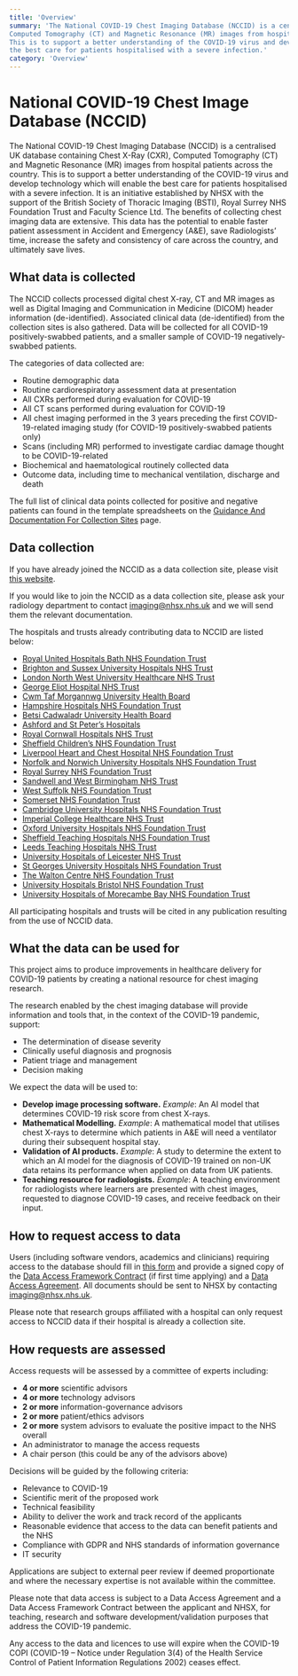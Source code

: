 ```yaml
---
title: 'Overview'
summary: 'The National COVID-19 Chest Imaging Database (NCCID) is a centralised UK database containing Chest X-Ray (CXR), 
Computed Tomography (CT) and Magnetic Resonance (MR) images from hospital patients across the country. 
This is to support a better understanding of the COVID-19 virus and develop technology which will enable 
the best care for patients hospitalised with a severe infection.'
category: 'Overview'
---
```


# National COVID-19 Chest Image Database (NCCID)

The National COVID-19 Chest Imaging Database (NCCID) is a centralised UK database containing Chest X-Ray (CXR), Computed Tomography (CT) and Magnetic Resonance (MR) images from hospital patients across the country. This is to support a better understanding of the COVID-19 virus and develop technology which will enable the best care for patients hospitalised with a severe infection. It is an initiative established by NHSX with the support of the British Society of Thoracic Imaging (BSTI), Royal Surrey NHS Foundation Trust and Faculty Science Ltd. The benefits of collecting chest imaging data are extensive. This data has the potential to enable faster patient assessment in Accident and Emergency (A&E), save Radiologists’ time, increase the safety and consistency of care across the country, and ultimately save lives.

## What data is collected

The NCCID collects processed digital chest X-ray, CT and MR images as well as Digital Imaging and Communication in Medicine (DICOM) header information (de-identified). Associated clinical data (de-identified) from the collection sites is also gathered. Data will be collected for all COVID-19 positively-swabbed patients, and a smaller sample of COVID-19 negatively-swabbed patients.

The categories of data collected are:

-   Routine demographic data
-   Routine cardiorespiratory assessment data at presentation
-   All CXRs performed during evaluation for COVID-19
-   All CT scans performed during evaluation for COVID-19
-   All chest imaging performed in the 3 years preceding the first COVID-19-related imaging study (for COVID-19 positively-swabbed patients only)
-   Scans (including MR) performed to investigate cardiac damage thought to be COVID-19-related
-   Biochemical and haematological routinely collected data
-   Outcome data, including time to mechanical ventilation, discharge and death
   

The full list of clinical data points collected for positive and negative patients can found in the template spreadsheets on the  [Guidance And Documentation For Collection Sites](https://medphys.royalsurrey.nhs.uk/nccid/guidance.php)  page.

## Data collection

If you have already joined the NCCID as a data collection site, please visit  [this website](https://medphys.royalsurrey.nhs.uk/nccid/index.php).

If you would like to join the NCCID as a data collection site, please ask your radiology department to contact  [imaging@nhsx.nhs.uk](mailto:imaging%40nhsx.nhs.uk)  and we will send them the relevant documentation.

The hospitals and trusts already contributing data to NCCID are listed below:

-   [Royal United Hospitals Bath NHS Foundation Trust](https://www.ruh.nhs.uk/)
-   [Brighton and Sussex University Hospitals NHS Trust](https://www.bsuh.nhs.uk/)
-   [London North West University Healthcare NHS Trust](https://www.lnwh.nhs.uk/)
-   [George Eliot Hospital NHS Trust](http://www.geh.nhs.uk/)
-   [Cwm Taf Morgannwg University Health Board](https://cwmtafmorgannwg.wales/)
-   [Hampshire Hospitals NHS Foundation Trust](https://www.hampshirehospitals.nhs.uk/)
-   [Betsi Cadwaladr University Health Board](https://bcuhb.nhs.wales/)
-   [Ashford and St Peter’s Hospitals](http://www.ashfordstpeters.nhs.uk/)
-   [Royal Cornwall Hospitals NHS Trust](https://www.royalcornwall.nhs.uk/)
-   [Sheffield Children’s NHS Foundation Trust](https://www.sheffieldchildrens.nhs.uk/)
-   [Liverpool Heart and Chest Hospital NHS Foundation Trust](https://www.lhch.nhs.uk/)
-   [Norfolk and Norwich University Hospitals NHS Foundation Trust](http://www.nnuh.nhs.uk/)
-   [Royal Surrey NHS Foundation Trust](https://www.royalsurrey.nhs.uk/)
-   [Sandwell and West Birmingham NHS Trust](https://www.swbh.nhs.uk/)
-   [West Suffolk NHS Foundation Trust](https://www.wsh.nhs.uk/Home.aspx)
-   [Somerset NHS Foundation Trust](https://www.somersetft.nhs.uk/)
-   [Cambridge University Hospitals NHS Foundation Trust](https://www.cuh.nhs.uk/)
-   [Imperial College Healthcare NHS Trust](https://www.imperial.nhs.uk/)
-   [Oxford University Hospitals NHS Foundation Trust](https://www.ouh.nhs.uk/)
-   [Sheffield Teaching Hospitals NHS Foundation Trust](https://www.sth.nhs.uk/)
-   [Leeds Teaching Hospitals NHS Trust](https://www.leedsth.nhs.uk/)
-   [University Hospitals of Leicester NHS Trust](https://www.leicestershospitals.nhs.uk/)
-   [St Georges University Hospitals NHS Foundation Trust](https://www.stgeorges.nhs.uk/)
-   [The Walton Centre NHS Foundation Trust](https://www.thewaltoncentre.nhs.uk/)
-   [University Hospitals Bristol NHS Foundation Trust](http://www.uhbristol.nhs.uk/)
-   [University Hospitals of Morecambe Bay NHS Foundation Trust](https://www.uhmb.nhs.uk/)


<LocationsMap />

All participating hospitals and trusts will be cited in any publication resulting from the use of NCCID data.

## What the data can be used for

This project aims to produce improvements in healthcare delivery for COVID-19 patients by creating a national resource for chest imaging research.

The research enabled by the chest imaging database will provide information and tools that, in the context of the COVID-19 pandemic, support:

-   The determination of disease severity
-   Clinically useful diagnosis and prognosis
-   Patient triage and management
-   Decision making


We expect the data will be used to:

-   **Develop image processing software.**  _Example_: An AI model that determines COVID-19 risk score from chest X-rays.
-   **Mathematical Modelling.**  _Example_: A mathematical model that utilises chest X-rays to determine which patients in A&E will need a ventilator during their subsequent hospital stay.
-   **Validation of AI products.**  _Example_: A study to determine the extent to which an AI model for the diagnosis of COVID-19 trained on non-UK data retains its performance when applied on data from UK patients.
-   **Teaching resource for radiologists.**  _Example_: A teaching environment for radiologists where learners are presented with chest images, requested to diagnose COVID-19 cases, and receive feedback on their input.
   

## How to request access to data

Users (including software vendors, academics and clinicians) requiring access to the database should fill in [this form](https://nhsx.github.io/covid-chest-imaging-database/docs/NCCID_Data_Access_Request_Form.docx) and provide a signed copy of the [Data Access Framework Contract](https://nhsx.github.io/covid-chest-imaging-database/docs/NCCID_Data_Access_Framework_Contract.docx) (if first time applying) and a [Data Access Agreement](https://nhsx.github.io/covid-chest-imaging-database/docs/NCCID_Data_Access_Agreement.docx). All documents should be sent to NHSX by contacting  [imaging@nhsx.nhs.uk](mailto:imaging%40nhsx.nhs.uk).

Please note that research groups affiliated with a hospital can only request access to NCCID data if their hospital is already a collection site.

## How requests are assessed

Access requests will be assessed by a committee of experts including:

-   **4 or more**  scientific advisors
-   **4 or more**  technology advisors
-   **2 or more**  information-governance advisors
-   **2 or more**  patient/ethics advisors
-   **2 or more**  system advisors to evaluate the positive impact to the NHS overall
-   An administrator to manage the access requests
-   A chair person (this could be any of the advisors above)
   

Decisions will be guided by the following criteria:

-   Relevance to COVID-19
-   Scientific merit of the proposed work
-   Technical feasibility
-   Ability to deliver the work and track record of the applicants
-   Reasonable evidence that access to the data can benefit patients and the NHS
-   Compliance with GDPR and NHS standards of information governance
-   IT security
   

Applications are subject to external peer review if deemed proportionate and where the necessary expertise is not available within the committee.

Please note that data access is subject to a Data Access Agreement and a Data Access Framework Contract between the applicant and NHSX, for teaching, research and software development/validation purposes that address the COVID-19 pandemic.

Any access to the data and licences to use will expire when the COVID-19 COPI (COVID-19 – Notice under Regulation 3(4) of the Health Service Control of Patient Information Regulations 2002) ceases effect.

